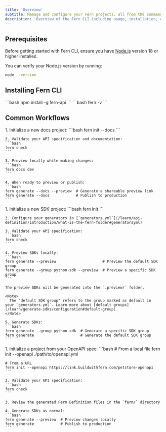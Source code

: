 ```yaml
---
title: 'Overview'
subtitle: Manage and configure your Fern projects, all from the command line.
description: 'Overview of the Fern CLI including usage, installation, and CI/CD environments'
---
```


## Prerequisites

Before getting started with Fern CLI, ensure you have [Node.js](https://nodejs.org/) version 18 or higher installed.

You can verify your Node.js version by running:
<CodeBlock title="Check Node Version">
```bash
node --version
```
</CodeBlock>

## Installing Fern CLI

<CodeBlock title="Install Fern CLI">
```bash
npm install -g fern-api
```
</CodeBlock>

<CodeBlock title="Verify Installation">
```bash
fern -v
```
</CodeBlock>

## Common Workflows

<AccordionGroup>
  <Accordion title="Setting up Docs">
    1. Initialize a new docs project:
    ```bash
    fern init --docs
    ```
    
    2. Validate your API specification and documentation:
    ```bash
    fern check
    ```
    
    3. Preview locally while making changes:
    ```bash
    fern docs dev
    ```
    
    4. When ready to preview or publish:
    ```bash
    fern generate --docs --preview  # Generate a shareable preview link
    fern generate --docs            # Publish to production
    ```
  </Accordion>

  <Accordion title="Setting up SDK generation">
    1. Initialize a new SDK project:
    ```bash
    fern init
    ```
    
    2. Configure your generators in [`generators.yml`](/learn/api-definition/introduction/what-is-the-fern-folder#generatorsyml)
    
    3. Validate your API specification:
    ```bash
    fern check
    ```
    
    4. Preview SDKs locally:
    ```bash
    fern generate --preview                     # Preview the default SDK group
    fern generate --group python-sdk --preview  # Preview a specific SDK group
    ```
    
    The preview SDKs will be generated into the `.preview/` folder.
    
    <Note>
      The "default SDK group" refers to the group marked as default in your `generators.yml`. Learn more about [default groups](/learn/generate-sdks/configuration#default-group).
    </Note>
    
    5. Generate SDKs:
    ```bash
    fern generate --group python-sdk  # Generate a specific SDK group
    fern generate                     # Generate the default SDK group
    ```
  </Accordion>

  <Accordion title="Setting up from OpenAPI">
    1. Initialize a project from your OpenAPI spec:
    ```bash
    # From a local file
    fern init --openapi ./path/to/openapi.yml

    # From a URL
    fern init --openapi https://link.buildwithfern.com/petstore-openapi
    ```
    
    2. Validate your API specification:
    ```bash
    fern check
    ```
    
    3. Review the generated Fern Definition files in the `fern/` directory
    
    4. Generate SDKs as normal:
    ```bash
    fern generate --preview  # Preview changes locally
    fern generate            # Publish to production
    ```
  </Accordion>

</AccordionGroup>